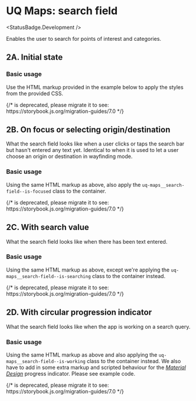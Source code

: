 
<Meta of={UqMaps2SearchBoxStories} />

# UQ Maps: search field

<StatusBadge.Development />

Enables the user to search for points of interest and categories.

## 2A. Initial state

### Basic usage

Use the HTML markup provided in the example below to apply the styles from the
provided CSS.

<Canvas withSource="open">
  {/* <Story height={120} id="deliverables-uq-maps-2-search-field--search-field" /> is deprecated, please migrate it to <Story of={referenceToStory} /> see: https://storybook.js.org/migration-guides/7.0 */}

  <Story height={120} id="deliverables-uq-maps-2-search-field--search-field" />
</Canvas>

## 2B. On focus or selecting origin/destination

What the search field looks like when a user clicks or taps the search bar but
hasn't entered any text yet. Identical to when it is used to let a user choose
an origin or destination in wayfinding mode.

### Basic usage

Using the same HTML markup as above, also apply the `uq-maps__search-field--is-focused`
class to the container.

<Canvas withSource="open">
  {/* <Story height={200} id="deliverables-uq-maps-2-search-field--search-field-focused" /> is deprecated, please migrate it to <Story of={referenceToStory} /> see: https://storybook.js.org/migration-guides/7.0 */}

  <Story height={200} id="deliverables-uq-maps-2-search-field--search-field-focused" />
</Canvas>

## 2C. With search value

What the search field looks like when there has been text entered.

### Basic usage

Using the same HTML markup as above, except we're applying the `uq-maps__search-field--is-searching`
class to the container instead.

<Canvas withSource="open">
  {/* <Story height={120} id="deliverables-uq-maps-2-search-field--search-field-searching" /> is deprecated, please migrate it to <Story of={referenceToStory} /> see: https://storybook.js.org/migration-guides/7.0 */}

  <Story height={120} id="deliverables-uq-maps-2-search-field--search-field-searching" />
</Canvas>

## 2D. With circular progression indicator

What the search field looks like when the app is working on a search query.

### Basic usage

Using the same HTML markup as above and also applying the `uq-maps__search-field--is-working`
class to the container instead. We also have to add in some extra markup and
scripted behaviour for the [*Material Design*][1] progress indicator. Please see
example code.

<Canvas withSource="open">
  {/* <Story height={120} id="deliverables-uq-maps-2-search-field--search-field-working" /> is deprecated, please migrate it to <Story of={referenceToStory} /> see: https://storybook.js.org/migration-guides/7.0 */}

  <Story height={120} id="deliverables-uq-maps-2-search-field--search-field-working" />
</Canvas>

[1]: https://material.io/components/progress-indicators#circular-progress-indicators

[2]: https://material.io/develop/web/components/progress-indicator
